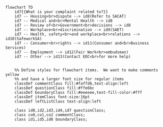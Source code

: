 ```mermaid
flowchart TD
    id7{{What is your complaint related to?}}
    id7 -- Housing<br>dispute --> id8(Refer to SACAT)
    id7 -- Medical and<br>Mental Health --> id8
    id7 -- Review of<br>Government<br>decisions --> id8
    id7 -- Workplace<br>discrimination --> id9(SAET)
    id7 -- Health, safety<br>and workplace<br>relations --> id10(SafeworkSA)
    id7 -- Consumer<br>rights --> id11(Consumer and<br>Business Services)
    id7 -- Employment --> id12(Fair Work<br>ombudsman)
    id7 -- Other --> id13(Contact EOC<br>for more help)


    %% Define styles for flowchart items.  We want to make comments yellow
    %% and have a larger font size for regular items
    classDef commentClass fill:#faffd6,text-align:left
    classDef questionClass fill:#ffe6bc
    classDef boundaryClass fill:#eeeeee,text-fill-color:#fff
    classDef itemClass font-size:16pt
    classDef leftListClass text-align:left

    class id0,id2,id3,id4,id7 questionClass;
    class co0,co1,co2 commentClass;
    class id1,id5,id6 boundaryClass;
```